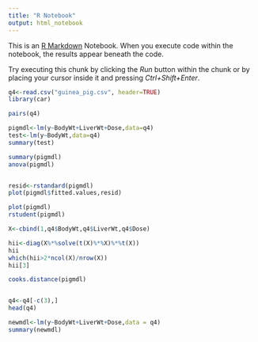 ---
title: "R Notebook"
output: html_notebook
---

This is an [R Markdown](http://rmarkdown.rstudio.com) Notebook. When you execute code within the notebook, the results appear beneath the code. 

Try executing this chunk by clicking the *Run* button within the chunk or by placing your cursor inside it and pressing *Ctrl+Shift+Enter*. 

```{r}
q4<-read.csv("guinea_pig.csv", header=TRUE)
library(car)
```

```{r}
pairs(q4)

pigmdl<-lm(y~BodyWt+LiverWt+Dose,data=q4)
test<-lm(y~BodyWt,data=q4)
summary(test)

summary(pigmdl)
anova(pigmdl)


resid<-rstandard(pigmdl)
plot(pigmdl$fitted.values,resid)

plot(pigmdl)
rstudent(pigmdl)

X<-cbind(1,q4$BodyWt,q4$LiverWt,q4$Dose)

hii<-diag(X%*%solve(t(X)%*%X)%*%t(X))
hii
which(hii>2*ncol(X)/nrow(X))
hii[3]

cooks.distance(pigmdl)


q4<-q4[-c(3),]
head(q4)

newmdl<-lm(y~BodyWt+LiverWt+Dose,data = q4)
summary(newmdl)
```
